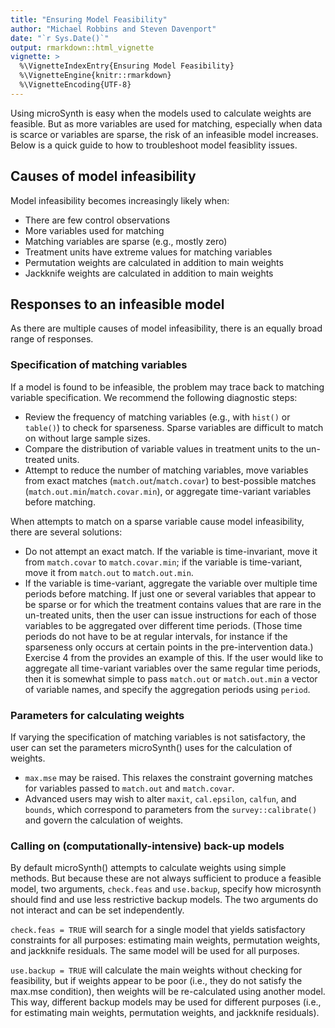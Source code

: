 ```yaml
---
title: "Ensuring Model Feasibility"
author: "Michael Robbins and Steven Davenport"
date: "`r Sys.Date()`"
output: rmarkdown::html_vignette
vignette: >
  %\VignetteIndexEntry{Ensuring Model Feasibility}
  %\VignetteEngine{knitr::rmarkdown}
  %\VignetteEncoding{UTF-8}
---
```


Using microSynth is easy when the models used to calculate weights are feasible.
But as more variables are used for matching, especially when data is scarce or
variables are sparse, the risk of an infeasible model increases. Below is a
quick guide to how to troubleshoot model feasiblity issues.

## Causes of model infeasibility

Model infeasibility becomes increasingly likely when:

* There are few control observations 
* More variables used for matching 
* Matching variables are sparse (e.g., mostly zero) 
* Treatment units have extreme values for matching variables 
* Permutation weights are calculated in addition to main weights 
* Jackknife weights are calculated in addition to main weights

## Responses to an infeasible model

As there are multiple causes of model infeasibility, there is an equally broad
range of responses.

### Specification of matching variables

If a model is found to be infeasible, the problem may trace back to matching
variable specification. We recommend the following diagnostic steps:

* Review the frequency of matching variables (e.g., with `hist()` or `table()`)
to check for sparseness. Sparse variables are difficult to match on without
large sample sizes. 
* Compare the distribution of variable values in treatment
units to the un-treated units. 
* Attempt to reduce the number of matching
variables, move variables from exact matches (`match.out`/`match.covar`) to
best-possible matches (`match.out.min`/`match.covar.min`), or aggregate
time-variant variables before matching.

When attempts to match on a sparse variable cause model infeasibility, there are
several solutions:

* Do not attempt an exact match. If the variable is time-invariant, move it from
`match.covar` to `match.covar.min`; if the variable is time-variant, move it
from `match.out` to `match.out.min`. 
* If the variable is time-variant,
aggregate the variable over multiple time periods before matching. If just one
or several variables that appear to be sparse or for which the treatment
contains values that are rare in the un-treated units, then the user can issue
instructions for each of those variables to be aggregated over different time
periods. (Those time periods do not have to be at regular intervals, for
instance if the sparseness only occurs at certain points in the pre-intervention
data.) Exercise 4 from the \link{Introduction} provides an example of this. If
the user would like to aggregate all time-variant variables over the same
regular time periods, then it is somewhat simple to pass `match.out` or
`match.out.min` a vector of variable names, and specify the aggregation periods
using `period`.

### Parameters for calculating weights

If varying the specification of matching variables is not satisfactory, the user
can set the parameters microSynth() uses for the calculation of weights.

* `max.mse` may be raised. This relaxes the constraint governing matches for
variables passed to `match.out` and `match.covar`. 
* Advanced users may wish to
alter `maxit`, `cal.epsilon`, `calfun`, and `bounds`, which correspond to
parameters from the `survey::calibrate()` and govern the calculation of weights.

### Calling on (computationally-intensive) back-up models

By default microSynth() attempts to calculate weights using simple methods. But
because these are not always sufficient to produce a feasible model, two
arguments, `check.feas` and `use.backup`, specify how microsynth should find and
use less restrictive backup models. The two arguments do not interact and can be
set independently.

`check.feas = TRUE` will search for a single model that yields satisfactory
constraints for all purposes: estimating main weights, permutation weights, and
jackknife residuals. The same model will be used for all purposes.

`use.backup = TRUE` will calculate the main weights without checking for
feasibility, but if weights appear to be poor (i.e., they do not satisfy the
max.mse condition), then weights will be re-calculated using another model. This
way, different backup models may be used for different purposes (i.e., for
estimating main weights, permutation weights, and jackknife residuals).
